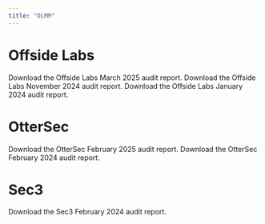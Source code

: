 ```yaml
---
title: "DLMM"
---
```


# Offside Labs

<CardGroup cols={1}>
  <Card title="Download Offside Labs Audit [March 2025]" icon="file-pdf" iconType="solid" href="https://github.com/MeteoraAg/audits/blob/main/dlmm/offside-labs-dlmm-mar-2025.pdf">
    Download the Offside Labs March 2025 audit report.
  </Card>
  <Card title="Download Offside Labs Audit [November 2024]" icon="file-pdf" iconType="solid" href="https://github.com/MeteoraAg/audits/blob/main/dlmm/offside-labs-dlmm-audit-nov-2024.pdf">
    Download the Offside Labs November 2024 audit report.
  </Card>
  <Card title="Download Offside Labs Audit [January 2024]" icon="file-pdf" iconType="solid" href="https://github.com/MeteoraAg/audits/blob/main/dlmm/offside-labs-dlmm-audit-jan-2024.pdf">
    Download the Offside Labs January 2024 audit report.
  </Card>
</CardGroup>


# OtterSec

<CardGroup cols={1}>
  <Card title="Download OtterSec Audit [February 2025]" icon="file-pdf" iconType="solid" href="https://github.com/MeteoraAg/audits/blob/main/dlmm/ottersec-dlmm-audit-feb-2025.pdf">
    Download the OtterSec February 2025 audit report.
  </Card>
  <Card title="Download OtterSec Audit [February 2024]" icon="file-pdf" iconType="solid" href="https://github.com/MeteoraAg/audits/blob/main/dlmm/ottersec-dlmm-audit-feb-2024.pdf">
    Download the OtterSec February 2024 audit report.
  </Card>
</CardGroup>

# Sec3 

<CardGroup cols={1}>
  <Card title="Download Sec3 Audit [February 2024]" icon="file-pdf" iconType="solid" href="https://github.com/MeteoraAg/audits/blob/main/dlmm/sec3-dlmm-audit-feb-2024.pdf">
    Download the Sec3 February 2024 audit report.
  </Card>
</CardGroup>
